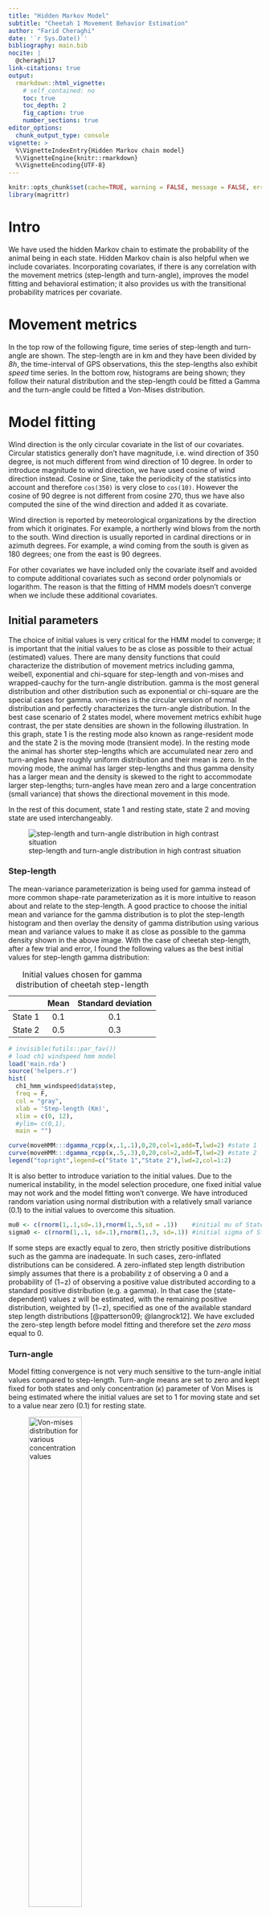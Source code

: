 ```yaml
---
title: "Hidden Markov Model"
subtitle: "Cheetah 1 Movement Behavior Estimation"
author: "Farid Cheraghi"
date: '`r Sys.Date()`'
bibliography: main.bib
nocite: |
  @cheraghi17
link-citations: true
output:
  rmarkdown::html_vignette:
    # self_contained: no
    toc: true
    toc_depth: 2
    fig_caption: true
    number_sections: true
editor_options: 
  chunk_output_type: console
vignette: >
  %\VignetteIndexEntry{Hidden Markov chain model}
  %\VignetteEngine{knitr::rmarkdown}
  %\VignetteEncoding{UTF-8}
---
```


```r
knitr::opts_chunk$set(cache=TRUE, warning = FALSE, message = FALSE, error = FALSE) # default fig.width = fig.height = 3
library(magrittr)
```

# Intro

We have used the hidden Markov chain to estimate the probability of the animal being in each state. Hidden Markov chain is also helpful when we include covariates. Incorporating covariates, if there is any correlation with the movement metrics (step-length and turn-angle), improves the model fitting and behavioral estimation; it also provides us with the transitional probability matrices per covariate.

# Movement metrics

In the top row of the following figure, time series of step-length and turn-angle are shown. The step-length are in km and they have been divided by *8h*, the time-interval of GPS observations, this the step-lengths also exhibit *speed* time series. In the bottom row, histograms are being shown; they follow their natural distribution and the step-length could be fitted a Gamma and the turn-angle could be fitted a Von-Mises distribution. 

# Model fitting

Wind direction is the only circular covariate in the list of our covariates. Circular statistics generally don't have magnitude, i.e. wind direction of 350 degree, is not much different from wind direction of 10 degree. In order to introduce magnitude to wind direction, we have used cosine of wind direction instead. Cosine or Sine, take the periodicity of the statistics into account and therefore `cos(350)` is very close to `cos(10)`. However the cosine of 90 degree is not different from cosine 270, thus we have also computed the sine of the wind direction and added it as covariate.

Wind direction is reported by meteorological organizations by the direction from which it originates. For example, a northerly wind blows from the north to the south. Wind direction is usually reported in cardinal directions or in azimuth degrees. For example, a wind coming from the south is given as 180 degrees; one from the east is 90 degrees.

For other covariates we have included only the covariate itself and avoided to compute additional covariates such as second order polynomials or logarithm. The reason is that the fitting of HMM models doesn't converge when we include these additional covariates. 

## Initial parameters

The choice of initial values is very critical for the HMM model to converge; it is important that the initial values to be as close as possible to their actual (estimated) values. There are many density functions that could characterize the distribution of movement metrics including gamma, weibell, exponential and chi-square for step-length and von-mises and wrapped-cauchy for the turn-angle distribution. gamma is the most general distribution and other distribution such as exponential or chi-square are the special cases for gamma. von-mises is the circular version of normal distribution and perfectly characterizes the turn-angle distribution. In the best case scenario of 2 states model, where movement metrics exhibit huge contrast, the per state densities are shown in the following illustration. In this graph, state 1 is the resting mode also known as range-resident mode and the state 2 is the moving mode (transient mode). In the resting mode the animal has shorter step-lengths which are accumulated near zero and turn-angles have roughly uniform distribution and their mean is zero. In the moving mode, the animal has larger step-lengths and thus gamma density has a larger mean and the density is skewed to the right to accommodate larger step-lengths; turn-angles have mean zero and a large concentration (small variance) that shows the directional movement in this mode.

In the rest of this document, state 1 and resting state, state 2 and moving state are used interchangeably.

![step-length and turn-angle distribution in high contrast situation](movehmm1.png)

### Step-length

The mean-variance parameterization is being used for gamma instead of more common shape-rate parameterization as it is more intuitive to reason about and relate to the step-length. A good practice to choose the initial mean and variance for the gamma distribution is to plot the step-length histogram and then overlay the density of gamma distribution using various mean and variance values to make it as close as possible to the gamma density shown in the above image. With the case of cheetah step-length, after a few trial and error, I found the following values as the best initial values for step-length gamma distribution:

: Initial values chosen for gamma distribution of cheetah step-length

|           | Mean   | Standard deviation |
| :-------: | :----: | :--------:         |
| State 1   | 0.1    | 0.1                |
| State 2   | 0.5    | 0.3                |

```r
# invisible(futils::par_fav())
# load ch1 windspeed hmm model
load('main.rda')
source('helpers.r')
hist(
  ch1_hmm_windspeed$data$step,
  freq = F,
  col = "gray",
  xlab = 'Step-length (Km)',
  xlim = c(0, 12),
  #ylim= c(0,1),
  main = "")

curve(moveHMM:::dgamma_rcpp(x,.1,.1),0,20,col=1,add=T,lwd=2) #state 1
curve(moveHMM:::dgamma_rcpp(x,.5,.3),0,20,col=2,add=T,lwd=2) #state 2
legend("topright",legend=c("State 1","State 2"),lwd=2,col=1:2)
```

It is also better to introduce variation to the initial values. Due to the numerical instability, in the model selection procedure, one fixed initial value may not work and the model fitting won't converge. We have introduced random variation using normal distribution with a relatively small variance (0.1) to the initial values to overcome this situation.

```r
mu0 <- c(rnorm(1,.1,sd=.1),rnorm(1,.5,sd = .1))    #initial mu of State 1, State 2
sigma0 <- c(rnorm(1,.1, sd=.1),rnorm(1,.3, sd=.1)) #initial sigma of State 1, State 2
```
If some steps are exactly equal to zero, then strictly positive distributions such as the gamma are inadequate. In such cases, zero-inflated distributions can be considered. A zero-inflated step length distribution simply assumes that there is a probability z of observing a 0 and a probability of (1−z) of observing a positive value distributed according to a standard positive distribution (e.g. a gamma). In that case the (state-dependent) values z will be estimated, with the remaining positive distribution, weighted by (1−z), specified as one of the available standard step length distributions [@patterson09; @langrock12]. We have excluded the zero-step length before model fitting and therefore set the *zero mass* equal to 0.

### Turn-angle

Model fitting convergence is not very much sensitive to the turn-angle initial values compared to step-length.
Turn-angle means are set to zero and kept fixed for both states and only concentration ($\kappa$) parameter of Von Mises is being estimated where the initial values are set to 1 for moving state and set to a value near zero (0.1) for resting state. 

![Von-mises distribution for various concentration values](von-mises.png){width=50%}

## Additional terms

We have computed additional terms to undertake a thorough model selection procedure. Individual covariates (12) along with their square root , logarithm, cosine of angle variables ("wind direction") and 2nd order polynomials are added as additional covariates. All possible interactions of the main effects are also used in the model fitting process. To avoid further complexity, we have assumed the relation is linear and additive. For example, we have models of this type:

$${\beta _0} + {\beta _1}\cos (wind\_direction) + {\beta _2}height + {\beta _3}heigh{t^2} + {\beta _5}temperature . elevation$$

: List of additional covariates computed from main effects

Main Effects|Square Root|Logarithm|Angle Cosine|Polynomials|Interaction|Sum
---|---|---|---|---|---|---
12|12|12|2|24|12|74

So we have 74 covariates that we have to build our model on. Definitely, the best automatic approach would be "best subset selection" that takes every possible combination of covariates and compares the models performance, i.e. using AIC values. However, for $n=74$, $2^n = 1.9 \times {10^{22}}$ models will be computed which is not reasonable. Instead we have opted for the "forward step wise selection" which will not find the best possible model, rather a parsimonious model close to the best model. forward step wise selection procedure reduces the number of models to be evaluated to about $n^2 = 5476$, which can be done using a modern computer in a fair amount of time.

## Forward step-wise selection

We have implemented the "forward step wise selection" to select the best set of covariates. The pseudo-code is as the following algorithm:

| Forward step wise selection (FSWS) algorithm [@james13]|
| :---------------------------------------------------------------------------------------------------- |
| 1. Let $M_0$ denote the null model, which contains no   predictors.                                   |
| 2. For $k=0,...,p-1$:                                                                                 |
| i) Consider all $p-k$ models that augment   the predictors in $M_k$ with one additional predictor.    |
| ii) Choose the best among these $p-k$ models, and call it $M_{k+1}$.                                |
| Here best is defined as having highest likelihood (MLE) value.                                      |
| 3. Select a single best model from among $M_0,...,M_p AIC$.                                         |

## Result

The result of FSWS leads to a few models that outperform the null model. The best model, in terms of AIC values, is the model with `~wind_speed + city_dist` covariates. The `~1` is the null model without any covariate in the following table. The third column in this table is the agreement of the states estimated using Viterbi algorithm against the null model states estimation. 

:AIC values of models that outperform null model

Name|AIC|State-agreement
---|---|---
~wind_speed+city_dist|980.56|0.93
~wind_speed|981.41|0.97
~wind_speed+elevation+city_dist|981.79|0.92
~wind_speed+elevation|982.89|0.97
~1|986.64|1.00

## Goodness of fit

Pseudo-residuals are suitable to check the goodness of fit for time series model like hidden Markov chain. The pseudo-residuals (PR) of the step-lengths and turn-angles could be computed from output of hidden Markov model. On the other hand, Jarque-bera test statistics, tests the null of normality for x (step-length and turn-angle). Running the test on the PR of the best model (`~wind_speed + city_dist`), shows that the PR of step-length violates the normality assumption (p-value = 0.03662) within 95% confidence interval and thus is not a good model. By choosing the next available model in terms of AIC and computing the Jarque-bera statistics, we see the step-length p-value (0.05093) is not significant within 95% confidence interval. So we choose this simple model with only wind speed covariate as our best model.

```r
# jarque bera test for noramlity of step-length and turn-angle pseudo residuals
ch1_hmm_windspeed %>%
moveHMM::pseudoRes() %$%
  list(
    step = tseries::jarque.bera.test(stepRes[complete.cases(stepRes)]),
    angleRes = tseries::jarque.bera.test(angleRes[complete.cases(angleRes)])
  )
```

```r
moveHMM::plotPR(ch1_hmm_windspeed)
```

## Coeficient 95% Confidence Intervals

The 95% confidence interval of the coefficients shows that the effect of wind speed is only significant in the transitions from state 1 to state 2 or 1. The coefficients are estimated only for **1 > 2** and **2 > 1**. The coefficients for **1 > 1** could be computed from the coefficients of **1 > 2** and the coefficients for **2 > 2** could be computed from coefficients of **2 > 1**. They follow this simple formula:

$$\begin{array}{*{20}{c}}
{{P_{1 > 1}} = 1 - {P_{1 > 2}}}&{,}&{{P_{2 > 2}} = 1 - {P_{2 > 1}}}
\end{array}$$

```r
hmm_plot_CI(ch1_hmm_windspeed)
```

The wind speed only affects the probabilities from the resting state. Animals that are resting are more likely to stay resting when the wind is high, and likewise less likely to start moving when the wind is high. However it is interesting that there is no significant (or even suggestive) effect of wind speed on animals that are already moving. That may speak to the pre-eminence of their motivation to be moving (e.g. hunger, looking for food etc) despite conditions.

# Best model

The output of the model confirms that the initial parameters value have been selected wisely due to their closeness to the estimated values. The only regression coefficient for the transition probabilities that is robust and could be interpreted is the wind speed for transition from state 2 to state 1 or 2. The negative values implies that the probability of switching from moving to resting state decreases as wind speed increases. Likewise, the probability of staying in moving state (2) increases as the wind speed increases.

```r
print(ch1_hmm_windspeed)
```

## Model plot
Histogram of step lengths with fitted distributions (top-left), histogram of turning angles with fitted distributions (top-right), transition probabilities as functions of wind_speed (bottom-left), and map of decoded track for the cheetah (bottom-right) are shown below:

```r
plot(ch1_hmm_windspeed, ask=FALSE)
```

## States plot

In the following illustration the estimated probability of being in each state is shown. The actual states (1,2) could be computed using two approaches:

1. Viterbi: Reconstructs the most probable states sequence, using the Viterbi algorithm [@zucchini09]. The result of Viterbi is shown in the top row of the following illustration.

2. Conditional statement: In this method, if the probability of being in state 1 is more than a threshold i.e. 0.5, then the animal is in state 1.

```r
# states
moveHMM::plotStates(ch1_hmm_windspeed, ask=FALSE)
```

# Reference
